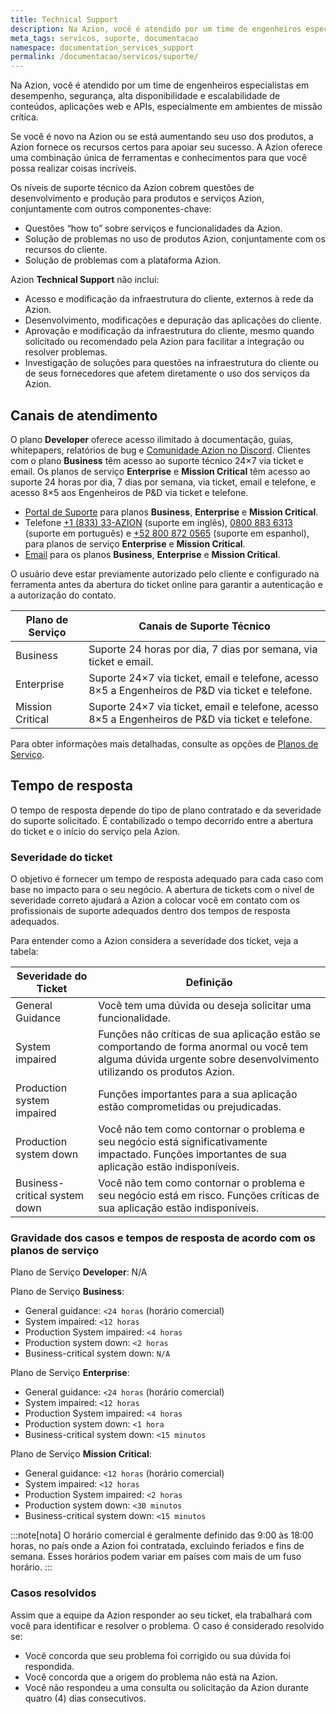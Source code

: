 ```yaml
---
title: Technical Support
description: Na Azion, você é atendido por um time de engenheiros especialistas em desempenho, segurança, alta disponibilidade e escalabilidade de conteúdos, aplicações web e APIs, especialmente em ambientes de missão crítica.
meta_tags: servicos, suporte, documentacao
namespace: documentation_services_support
permalink: /documentacao/servicos/suporte/
---
```


Na Azion, você é atendido por um time de engenheiros especialistas em desempenho, segurança, alta disponibilidade e escalabilidade de conteúdos, aplicações web e APIs, especialmente em ambientes de missão crítica.

Se você é novo na Azion ou se está aumentando seu uso dos produtos, a Azion fornece os recursos certos para apoiar seu sucesso. A Azion oferece uma combinação única de ferramentas e conhecimentos para que você possa realizar coisas incríveis.

Os níveis de suporte técnico da Azion cobrem questões de desenvolvimento e produção para produtos e serviços Azion, conjuntamente com outros componentes-chave:

- Questões “how to” sobre serviços e funcionalidades da Azion.
- Solução de problemas no uso de produtos Azion, conjuntamente com os recursos do cliente.
- Solução de problemas com a plataforma Azion.

Azion **Technical Support** não inclui:

- Acesso e modificação da infraestrutura do cliente, externos à rede da Azion.
- Desenvolvimento, modificações e depuração das aplicações do cliente.
- Aprovação e modificação da infraestrutura do cliente, mesmo quando solicitado ou recomendado pela Azion para facilitar a integração ou resolver problemas.
- Investigação de soluções para questões na infraestrutura do cliente ou de seus fornecedores que afetem diretamente o uso dos serviços da Azion.

## Canais de atendimento

O plano **Developer** oferece acesso ilimitado à documentação, guias, whitepapers, relatórios de bug e [Comunidade Azion no Discord](https://discord.com/invite/Yp9N7RMVZy). Clientes com o plano **Business** têm acesso ao suporte técnico 24×7 via ticket e email. Os planos de serviço **Enterprise** e **Mission Critical** têm acesso ao suporte 24 horas por dia, 7 dias por semana, via ticket, email e telefone, e acesso 8×5 aos Engenheiros de P&D via ticket e telefone.

- [Portal de Suporte](https://tickets.azion.com/) para planos **Business**, **Enterprise** e **Mission Critical**.
- Telefone [+1 (833) 33-AZION](tel:18333329466) (suporte em inglês), [0800 883 6313](tel:08008836313) (suporte em português) e [+52 800 872 0565](tel:528008720565) (suporte em espanhol), para planos de serviço **Enterprise** e **Mission Critical**.
- [Email](mailto:support@azion.com) para os planos **Business**, **Enterprise** e **Mission Critical**.

O usuário deve estar previamente autorizado pelo cliente e configurado na ferramenta antes da abertura do ticket online para garantir a autenticação e a autorização do contato.

| Plano de Serviço | Canais de Suporte Técnico |
| ---------------- | ------------------------- |
| Business | Suporte 24 horas por dia, 7 dias por semana, via ticket e email. |
| Enterprise | Suporte 24×7 via ticket, email e telefone, acesso 8×5 a Engenheiros de P&D via ticket e telefone. |
| Mission Critical | Suporte 24×7 via ticket, email e telefone, acesso 8×5 a Engenheiros de P&D via ticket e telefone. |

Para obter informações mais detalhadas, consulte as opções de [Planos de Serviço](https://www.azion.com/pt-br/precos/#planos).

## Tempo de resposta

O tempo de resposta depende do tipo de plano contratado e da severidade do suporte solicitado. É contabilizado o tempo decorrido entre a abertura do ticket e o início do serviço pela Azion.

### Severidade do ticket

O objetivo é fornecer um tempo de resposta adequado para cada caso com base no impacto para o seu negócio. A abertura de tickets com o nível de severidade correto ajudará a Azion a colocar você em contato com os profissionais de suporte adequados dentro dos tempos de resposta adequados.

Para entender como a Azion considera a severidade dos ticket, veja a tabela:

| Severidade do Ticket | Definição |
| -------------------- | --------- |
| General Guidance | Você tem uma dúvida ou deseja solicitar uma funcionalidade. |
| System impaired | Funções não críticas de sua aplicação estão se comportando de forma anormal ou você tem alguma dúvida urgente sobre desenvolvimento utilizando os produtos Azion. |
| Production system impaired | Funções importantes para a sua aplicação estão comprometidas ou prejudicadas. |
| Production system down | Você não tem como contornar o problema e seu negócio está significativamente impactado. Funções importantes de sua aplicação estão indisponíveis. |
| Business-critical system down | Você não tem como contornar o problema e seu negócio está em risco. Funções críticas de sua aplicação estão indisponíveis. |

### Gravidade dos casos e tempos de resposta de acordo com os planos de serviço

Plano de Serviço **Developer**: N/A

Plano de Serviço **Business**:

- General guidance: `<24 horas` (horário comercial)
- System impaired: `<12 horas`
- Production System impaired: `<4 horas`
- Production system down: `<2 horas`
- Business-critical system down: `N/A`

Plano de Serviço **Enterprise**:

- General guidance: `<24 horas` (horário comercial)
- System impaired: `<12 horas`
- Production System impaired: `<4 horas`
- Production system down: `<1 hora`
- Business-critical system down: `<15 minutos`

Plano de Serviço **Mission Critical**:

- General guidance: `<12 horas` (horário comercial)
- System impaired: `<12 horas`
- Production System impaired: `<2 horas`
- Production system down: `<30 minutos`
- Business-critical system down: `<15 minutos`

:::note[nota]
O horário comercial é geralmente definido das 9:00 às 18:00 horas, no país onde a Azion foi contratada, excluindo feriados e fins de semana. Esses horários podem variar em países com mais de um fuso horário.
:::

### Casos resolvidos

Assim que a equipe da Azion responder ao seu ticket, ela trabalhará com você para identificar e resolver o problema. O caso é considerado resolvido se:

- Você concorda que seu problema foi corrigido ou sua dúvida foi respondida.
- Você concorda que a origem do problema não está na Azion.
- Você não respondeu a uma consulta ou solicitação da Azion durante quatro (4) dias consecutivos.
